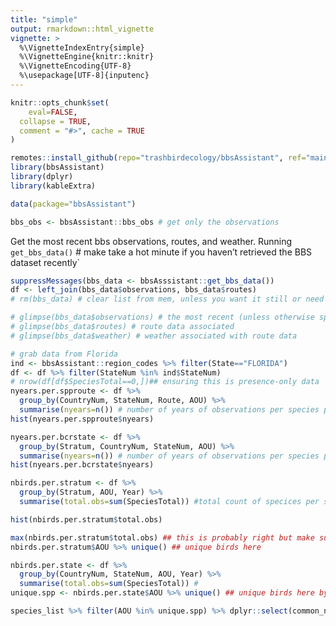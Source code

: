 ```yaml
---
title: "simple"
output: rmarkdown::html_vignette
vignette: >
  %\VignetteIndexEntry{simple}
  %\VignetteEngine{knitr::knitr}
  %\VignetteEncoding{UTF-8}
  %\usepackage[UTF-8]{inputenc}  
---
```


```r
knitr::opts_chunk$set(
    eval=FALSE,
  collapse = TRUE,
  comment = "#>", cache = TRUE
)
```

```r
remotes::install_github(repo="trashbirdecology/bbsAssistant", ref="main", force=FALSE)
library(bbsAssistant)
library(dplyr)
library(kableExtra)
```

```r
data(package="bbsAssistant")
```

```r
bbs_obs <- bbsAssistant::bbs_obs # get only the observations
```

Get the most recent bbs observations, routes, and weather. Running `get_bbs_data()` # make take a hot minute if you haven't retrieved the BBS dataset recently` 
<!-- for some reason the following command (get_bbs_data())  sometimes yields a  curl fetch error, but re-running typically works..not sure... -->
```r
suppressMessages(bbs_data <- bbsAsssistant::get_bbs_data())
df <- left_join(bbs_data$observations, bbs_data$routes) 
# rm(bbs_data) # clear list from mem, unless you want it still or need the weather or species
```

```r
# glimpse(bbs_data$observations) # the most recent (unless otherwise specified) bbs observations
# glimpse(bbs_data$routes) # route data associated
# glimpse(bbs_data$weather) # weather associated with route data
```

```r
# grab data from Florida
ind <- bbsAssistant::region_codes %>% filter(State=="FLORIDA")
df <- df %>% filter(StateNum %in% ind$StateNum)
# nrow(df[df$SpeciesTotal==0,])## ensuring this is presence-only data
nyears.per.spproute <- df %>% 
  group_by(CountryNum, StateNum, Route, AOU) %>% 
  summarise(nyears=n()) # number of years of observations per species per route (by country/state route id)
hist(nyears.per.spproute$nyears)

nyears.per.bcrstate <- df %>% 
  group_by(Stratum, CountryNum, StateNum, AOU) %>% 
  summarise(nyears=n()) # number of years of observations per species per stratum & state)
hist(nyears.per.bcrstate$nyears)
```


```r
nbirds.per.stratum <- df %>% 
  group_by(Stratum, AOU, Year) %>% 
  summarise(total.obs=sum(SpeciesTotal)) #total count of specices per stratum

hist(nbirds.per.stratum$total.obs)

max(nbirds.per.stratum$total.obs) ## this is probably right but make sure its a fkn duck or something
nbirds.per.stratum$AOU %>% unique() ## unique birds here
```

```r
nbirds.per.state <- df %>% 
  group_by(CountryNum, StateNum, AOU, Year) %>% 
  summarise(total.obs=sum(SpeciesTotal)) # 
unique.spp <- nbirds.per.state$AOU %>% unique() ## unique birds here by AOU number

species_list %>% filter(AOU %in% unique.spp) %>% dplyr::select(common_name, AOU, genus, species) %>% glimpse()
```